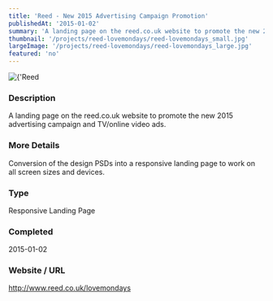 ```yaml
---
title: 'Reed - New 2015 Advertising Campaign Promotion'
publishedAt: '2015-01-02'
summary: 'A landing page on the reed.co.uk website to promote the new 2015 advertising campaign and TV/online video ads.'
thumbnail: '/projects/reed-lovemondays/reed-lovemondays_small.jpg'
largeImage: '/projects/reed-lovemondays/reed-lovemondays_large.jpg'
featured: 'no'
---
```


<div className="relative w-full h-[400px] sm:h-[600px] md:h-[760px] lg:h-[920px]">
  <Image
    alt={'Reed - New 2015 Advertising Campaign Promotion'}
    src={'/projects/reed-lovemondays/reed-lovemondays.jpg'}
    sizes="(max-width: 640px) 100%, 100%"
    fill={true}
    priority
    style={{
      objectFit: 'contain'
    }}
  />
</div>

### Description

A landing page on the reed.co.uk website to promote the new 2015 advertising campaign and TV/online video ads.

### More Details

Conversion of the design PSDs into a responsive landing page to work on all screen sizes and devices.

### Type

Responsive Landing Page


### Completed
2015-01-02

### Website / URL
http://www.reed.co.uk/lovemondays



